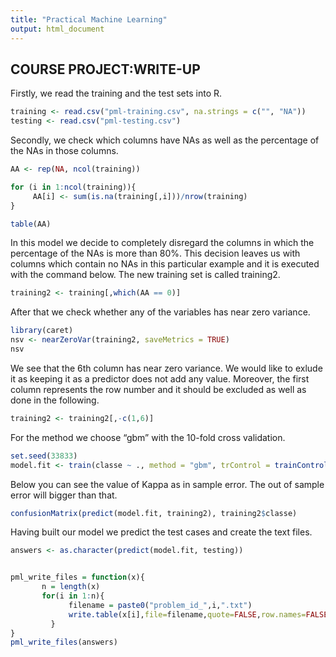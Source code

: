 ```yaml
---
title: "Practical Machine Learning"
output: html_document
---
```

## COURSE PROJECT:WRITE-UP

Firstly, we read the training and the test sets into R.

```r
training <- read.csv("pml-training.csv", na.strings = c("", "NA"))
testing <- read.csv("pml-testing.csv")
```

Secondly, we check which columns have NAs as well as the percentage of the NAs in those columns.
```r
AA <- rep(NA, ncol(training))

for (i in 1:ncol(training)){
     AA[i] <- sum(is.na(training[,i]))/nrow(training)
}

table(AA)
```
In this model we decide to completely disregard the columns in which the percentage of the NAs is more than 80%. This decision leaves us with columns which contain no NAs in this particular example and it is executed with the command below. The new training set is called training2.   

```r
training2 <- training[,which(AA == 0)]
```

After that we check whether any of the variables has near zero variance.
```r
library(caret)
nsv <- nearZeroVar(training2, saveMetrics = TRUE)
nsv
```


We see that the 6th column has near zero variance. We would like to exlude it as keeping it as a predictor does not add any value. Moreover, the first column represents the row number and it should be excluded as well as done in the following.

```r
training2 <- training2[,-c(1,6)]
```

For the method we choose "gbm" with the 10-fold cross validation.
```r
set.seed(33833)
model.fit <- train(classe ~ ., method = "gbm", trControl = trainControl(method = "cv", number = 10), data = training2, verbose = FALSE)
```
Below you can see the value of Kappa as in sample error. The out of sample error will bigger than that.
```r
confusionMatrix(predict(model.fit, training2), training2$classe)
```

Having built our model we predict the test cases and create the text files.
```r
answers <- as.character(predict(model.fit, testing))


pml_write_files = function(x){
       n = length(x)
       for(i in 1:n){
             filename = paste0("problem_id_",i,".txt")
             write.table(x[i],file=filename,quote=FALSE,row.names=FALSE,col.names=FALSE)
         }
}
pml_write_files(answers)

```





